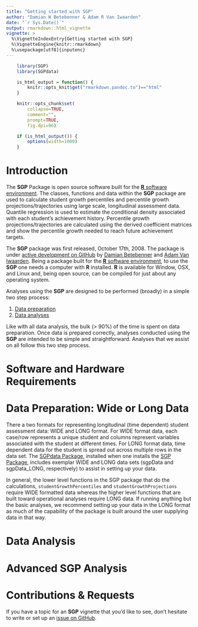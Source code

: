 ```yaml
---
title: "Getting started with SGP"
author: "Damian W Betebenner & Adam R Van Iwaarden"
date: "`r Sys.Date()`"
output: rmarkdown::html_vignette
vignette: >
  %\VignetteIndexEntry{Getting started with SGP}
  %\VignetteEngine{knitr::rmarkdown}
  %\usepackage[utf8]{inputenc}
---
```


```r
    library(SGP)
    library(SGPdata)

    is_html_output = function() {
        knitr::opts_knit$get("rmarkdown.pandoc.to")=="html"
    }

    knitr::opts_chunk$set(
        collapse=TRUE,
        comment="",
        prompt=TRUE,
        fig.dpi=96)

    if (is_html_output()) {
        options(width=1000)
    }
```

# Introduction

The **SGP** Package is open source software built for the [**R** software environment](https://www.r-project.org/). The classes, functions and data within the
**SGP** package are used to calculate student growth percentiles and percentile growth projections/trajectories using large scale, longitudinal assessment data. Quantile regression is used to estimate the conditional density associated with each student's achievement history. Percentile growth projections/trajectories are calculated using the derived coefficient matrices and show the percentile growth needed to reach future achievement targets.

The **SGP** package was first released, October 17th, 2008. The package is under [active development on GitHub](https://github.com/CenterForAssessment/SGP) by
[Damian Betebenner](https://github.com/dbetebenner) and [Adam Van Iwaarden](https://github.com/adamvi). Being a package built for the
[**R** software environment](https://www.r-project.org/), to use the **SGP** one needs a computer with **R** installed. **R** is available
for Window, OSX, and Linux and, being open source, can be compiled for just about any operating system.

Analyses using the **SGP** are designed to be performed (broadly) in a simple two step process:

1. [Data preparation](SGP_Data_Preparation.html)
2. [Data analyses](SGP_Data_Analysis.html)

Like with all data analysis, the bulk (> 90%) of the time is spent on data preparation. Once data is prepared correctly, analyses conducted using the **SGP** are intended
to be simple and straightforward. Analyses that we assist on all follow this two step process.

# Software and Hardware Requirements





# Data Preparation: Wide or Long Data

There a two formats for representing longitudinal (time dependent) student assessment data: WIDE and LONG format. For WIDE format data, each case/row
represents a unique student and columns represent variables associated with the student at different times. For LONG format data, time dependent
data for the student is spread out across multiple rows in the data set. The [SGPdata Package](https://github.com/CenterForAssessment/SGPdata), installed
when one installs the [SGP Package](https://github.com/CenterForAssessment/SGP), includes exemplar WIDE and LONG data sets (sgpData and sgpData_LONG, respectively)
to assist in setting up your data.

In general, the lower level functions in the SGP package that do the calculations, ```studentGrowthPercentiles``` and ```studentGrowthProjections``` require WIDE formatted
data whereas the higher level functions that are built toward operational analyses require LONG data. If running anything but the basic analyses, we recommend setting
up your data in the LONG format as much of the capability of the package is built around the user supplying data in that way.




# Data Analysis


# Advanced SGP Analysis


# Contributions & Requests

If you have a topic for an **SGP** vignette that you'd like to see, don't hesitate to write or set up an
[issue on GitHub](https://github.com/CenterForAssessment/SGPdata/issues).
